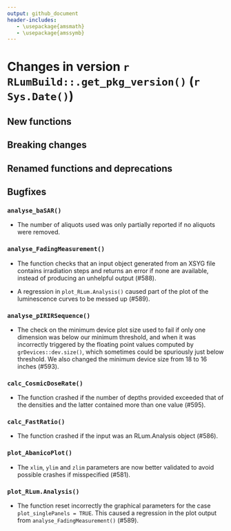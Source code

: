 ```yaml
---
output: github_document
header-includes:
   - \usepackage{amsmath}
   - \usepackage{amssymb}
---
```

<!-- NEWS.md was auto-generated by NEWS.Rmd. Please DO NOT edit by hand!-->

# Changes in version `r RLumBuild::.get_pkg_version()` (`r Sys.Date()`)

## New functions


## Breaking changes

## Renamed functions and deprecations

## Bugfixes

### `analyse_baSAR()`

* The number of aliquots used was only partially reported if no aliquots were
removed.

### `analyse_FadingMeasurement()`

* The function checks that an input object generated from an XSYG file
contains irradiation steps and returns an error if none are available,
instead of producing an unhelpful output (#588).

* A regression in `plot_RLum.Analysis()` caused part of the plot of the
luminescence curves to be messed up (#589).

### `analyse_pIRIRSequence()`

* The check on the minimum device plot size used to fail if only one
dimension was below our minimum threshold, and when it was incorrectly
triggered by the floating point values computed by `grDevices::dev.size()`,
which sometimes could be spuriously just below threshold. We also changed
the minimum device size from 18 to 16 inches (#593).

### `calc_CosmicDoseRate()`

* The function crashed if the number of depths provided exceeded that of the
densities and the latter contained more than one value (#595).

### `calc_FastRatio()`

* The function crashed if the input was an RLum.Analysis object (#586).

### `plot_AbanicoPlot()`

* The `xlim`, `ylim` and `zlim` parameters are now better validated to avoid
possible crashes if misspecified (#581).

### `plot_RLum.Analysis()`

* The function reset incorrectly the graphical parameters for the case
`plot_singlePanels = TRUE`. This caused a regression in the plot output
from `analyse_FadingMeasurement()` (#589).
